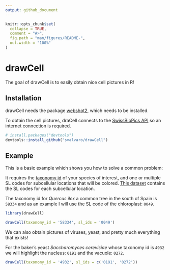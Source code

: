 ```yaml
---
output: github_document
---
```


<!-- README.md is generated from README.Rmd. Please edit that file -->

```r
knitr::opts_chunk$set(
  collapse = TRUE,
  comment = "#>",
  fig.path = "man/figures/README-",
  out.width = "100%"
)
```

# drawCell

<!-- badges: start -->
<!-- badges: end -->

The goal of drawCell is to easily obtain nice cell pictures in R!



## Installation

drawCell needs the package [webshot2](https://github.com/rstudio/webshot2), which needs to be installed. 

To obtain the cell pictures, draCell connects to the [SwissBioPics API](https://www.swissbiopics.org/) so an internet connection is required.

``` r
# install.packages("devtools")
devtools::install_github("svalvaro/drawCell")
```

## Example

This is a basic example which shows you how to solve a common problem:



It requires the [taxonomy id](https://www.ncbi.nlm.nih.gov/taxonomy/) of your species of interest, and one or multiple SL codes for subcellular locations that will be colored. [This dataset ](http://current.geneontology.org/ontology/external2go/uniprotkb_sl2go) contains the SL codes for each subcellular location.


The taxonomy id for *Quercus ilex* a common tree in the south of Spain is `58334` and as an example I will use the SL code of the chloroplast: `0049`.

```r

library(drawCell)

drawCell(taxonomy_id = '58334', sl_ids = '0049')

```
We can also obtain pictures of viruses, yeast, and pretty much everything that exists!

For the baker's yeast *Saccharomyces cerevisiae* whose taxonomy id is `4932` we will highlight the nucleus: `0191` and the vacuole: `0272`.

```r

drawCell(taxonomy_id = '4932', sl_ids = c('0191', '0272'))
```





